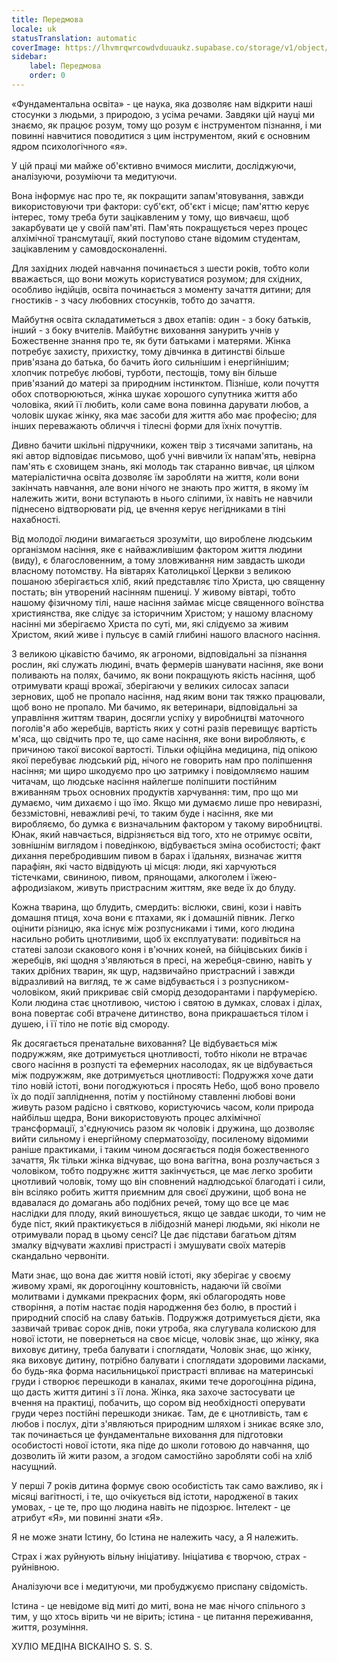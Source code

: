 ```yaml
---
title: Передмова
locale: uk
statusTranslation: automatic
coverImage: https://lhvmrqwrcowdvduuaukz.supabase.co/storage/v1/object/public/strapi-uploads/small_cover-educacion-fundamental.webp-2d51a7828a2b1309555be27f7e2a61a0.webp
sidebar:
    label: Передмова
    order: 0
---
```

«Фундаментальна освіта» - це наука, яка дозволяє нам відкрити наші стосунки з людьми, з природою, з усіма речами. Завдяки цій науці ми знаємо, як працює розум, тому що розум є інструментом пізнання, і ми повинні навчитися поводитися з цим інструментом, який є основним ядром психологічного «я».

У цій праці ми майже об'єктивно вчимося мислити, досліджуючи, аналізуючи, розуміючи та медитуючи.

Вона інформує нас про те, як покращити запам'ятовування, завжди використовуючи три фактори: суб'єкт, об'єкт і місце; пам'яттю керує інтерес, тому треба бути зацікавленим у тому, що вивчаєш, щоб закарбувати це у своїй пам'яті. Пам'ять покращується через процес алхімічної трансмутації, який поступово стане відомим студентам, зацікавленим у самовдосконаленні.

Для західних людей навчання починається з шести років, тобто коли вважається, що вони можуть користуватися розумом; для східних, особливо індійців, освіта починається з моменту зачаття дитини; для гностиків - з часу любовних стосунків, тобто до зачаття.

Майбутня освіта складатиметься з двох етапів: один - з боку батьків, інший - з боку вчителів. Майбутнє виховання занурить учнів у Божественне знання про те, як бути батьками і матерями. Жінка потребує захисту, прихистку, тому дівчинка в дитинстві більше прив'язана до батька, бо бачить його сильнішим і енергійнішим; хлопчик потребує любові, турботи, пестощів, тому він більше прив'язаний до матері за природним інстинктом. Пізніше, коли почуття обох спотворюються, жінка шукає хорошого супутника життя або чоловіка, який її любить, коли саме вона повинна дарувати любов, а чоловік шукає жінку, яка має засоби для життя або має професію; для інших переважають обличчя і тілесні форми для їхніх почуттів.

Дивно бачити шкільні підручники, кожен твір з тисячами запитань, на які автор відповідає письмово, щоб учні вивчили їх напам'ять, невірна пам'ять є сховищем знань, які молодь так старанно вивчає, ця цілком матеріалістична освіта дозволяє їм заробляти на життя, коли вони закінчать навчання, але вони нічого не знають про життя, в якому їм належить жити, вони вступають в нього сліпими, їх навіть не навчили піднесено відтворювати рід, це вчення керує негідниками в тіні нахабності.

Від молодої людини вимагається зрозуміти, що вироблене людським організмом насіння, яке є найважливішим фактором життя людини (виду), є благословенним, а тому зловживання ним завдасть шкоди власному потомству. На вівтарях Католицької Церкви з великою пошаною зберігається хліб, який представляє тіло Христа, цю священну постать; він утворений насінням пшениці. У живому вівтарі, тобто нашому фізичному тілі, наше насіння займає місце священного воїнства християнства, яке слідує за історичним Христом; у нашому власному насінні ми зберігаємо Христа по суті, ми, які слідуємо за живим Христом, який живе і пульсує в самій глибині нашого власного насіння.

З великою цікавістю бачимо, як агрономи, відповідальні за пізнання рослин, які служать людині, вчать фермерів шанувати насіння, яке вони поливають на полях, бачимо, як вони покращують якість насіння, щоб отримувати кращі врожаї, зберігаючи у великих силосах запаси зернових, щоб не пропало насіння, над яким вони так тяжко працювали, щоб воно не пропало. Ми бачимо, як ветеринари, відповідальні за управління життям тварин, досягли успіху у виробництві маточного поголів'я або жеребців, вартість яких у сотні разів перевищує вартість м'яса, що свідчить про те, що саме насіння, яке вони виробляють, є причиною такої високої вартості. Тільки офіційна медицина, під опікою якої перебуває людський рід, нічого не говорить нам про поліпшення насіння; ми щиро шкодуємо про цю затримку і повідомляємо нашим читачам, що людське насіння найлегше поліпшити постійним вживанням трьох основних продуктів харчування: тим, про що ми думаємо, чим дихаємо і що їмо. Якщо ми думаємо лише про невиразні, беззмістовні, неважливі речі, то таким буде і насіння, яке ми виробляємо, бо думка є визначальним фактором у такому виробництві. Юнак, який навчається, відрізняється від того, хто не отримує освіти, зовнішнім виглядом і поведінкою, відбувається зміна особистості; факт дихання перебродившим пивом в барах і їдальнях, визначає життя парафіян, які часто відвідують ці місця: люди, які харчуються тістечками, свининою, пивом, прянощами, алкоголем і їжею-афродизіаком, живуть пристрасним життям, яке веде їх до блуду.

Кожна тварина, що блудить, смердить: віслюки, свині, кози і навіть домашня птиця, хоча вони є птахами, як і домашній півник. Легко оцінити різницю, яка існує між розпусниками і тими, кого людина насильно робить цнотливими, щоб їх експлуатувати: подивіться на статеві залози скакового коня і в'ючних коней, на бійцівських биків і жеребців, які щодня з'являються в пресі, на жеребця-свиню, навіть у таких дрібних тварин, як щур, надзвичайно пристрасний і завжди відразливий на вигляд, те ж саме відбувається і з розпусником-чоловіком, який прикриває свій сморід дезодорантами і парфумерією. Коли людина стає цнотливою, чистою і святою в думках, словах і ділах, вона повертає собі втрачене дитинство, вона прикрашається тілом і душею, і її тіло не потіє від смороду.

Як досягається пренатальне виховання? Це відбувається між подружжям, яке дотримується цнотливості, тобто ніколи не втрачає свого насіння в розпусті та ефемерних насолодах, як це відбувається між подружжям, яке дотримується цнотливості: Подружжя хоче дати тіло новій істоті, вони погоджуються і просять Небо, щоб воно провело їх до події запліднення, потім у постійному ставленні любові вони живуть разом радісно і святково, користуючись часом, коли природа найбільш щедра, Вони використовують процес алхімічної трансформації, з'єднуючись разом як чоловік і дружина, що дозволяє вийти сильному і енергійному сперматозоїду, посиленому відомими раніше практиками, і таким чином досягається подія божественного зачаття, Як тільки жінка відчуває, що вона вагітна, вона розлучається з чоловіком, тобто подружнє життя закінчується, це має легко зробити цнотливий чоловік, тому що він сповнений надлюдської благодаті і сили, він всіляко робить життя приємним для своєї дружини, щоб вона не вдавалася до домагань або подібних речей, тому що все це має наслідки для плоду, який виношується, якщо це завдає шкоди, то чим не буде піст, який практикується в лібідозній манері людьми, які ніколи не отримували порад в цьому сенсі? Це дає підстави багатьом дітям змалку відчувати жахливі пристрасті і змушувати своїх матерів скандально червоніти.

Мати знає, що вона дає життя новій істоті, яку зберігає у своєму живому храмі, як дорогоцінну коштовність, надаючи їй своїми молитвами і думками прекрасних форм, які облагородять нове створіння, а потім настає подія народження без болю, в простий і природний спосіб на славу батьків. Подружжя дотримується дієти, яка зазвичай триває сорок днів, поки утроба, яка слугувала колискою для нової істоти, не повернеться на своє місце, чоловік знає, що жінку, яка виховує дитину, треба балувати і споглядати, Чоловік знає, що жінку, яка виховує дитину, потрібно балувати і споглядати здоровими ласками, бо будь-яка форма насильницької пристрасті впливає на материнські груди і створює перешкоди в каналах, якими тече дорогоцінна рідина, що дасть життя дитині з її лона. Жінка, яка захоче застосувати це вчення на практиці, побачить, що сором від необхідності оперувати груди через постійні перешкоди зникає. Там, де є цнотливість, там є любов і послух, діти з'являються природним шляхом і зникає всяке зло, так починається це фундаментальне виховання для підготовки особистості нової істоти, яка піде до школи готовою до навчання, що дозволить їй жити разом, а згодом самостійно заробляти собі на хліб насущний.

У перші 7 років дитина формує свою особистість так само важливо, як і місяці вагітності, і те, що очікується від істоти, народженої в таких умовах, - це те, про що людина навіть не підозрює. Інтелект - це атрибут «Я», ми повинні знати «Я».

Я не може знати Істину, бо Істина не належить часу, а Я належить.

Страх і жах руйнують вільну ініціативу. Ініціатива є творчою, страх - руйнівною.

Аналізуючи все і медитуючи, ми пробуджуємо приспану свідомість.

Істина - це невідоме від миті до миті, вона не має нічого спільного з тим, у що хтось вірить чи не вірить; істина - це питання переживання, життя, розуміння.

ХУЛІО МЕДІНА ВІСКАІНО
S. S. S.
